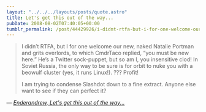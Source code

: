 ```yaml
---
layout: "../../../layouts/posts/quote.astro"
title: Let's get this out of the way...
pubDate: 2008-08-02T07:40:05+00:00
tumblr_permalink: /post/44429926/i-didnt-rtfa-but-i-for-one-welcome-our-new
---
```


> I didn&rsquo;t RTFA, but I for one welcome our new, naked Natalie Portman and grits overlords, to which CmdrTaco replied, &ldquo;you must be new here.&rdquo; He&rsquo;s a Twitter sock-puppet, but so am I, you insensitive clod! In Soviet Russia, the only way to be sure is for orbit to nuke you with a beowulf cluster (yes, it runs Linux!). ??? Profit!
>
> I am trying to condense Slashdot down to a fine extract. Anyone else want to see if they can perfect it?

— <cite>[Enderandrew, _Let's get this out of the way..._](https://entertainment.slashdot.org/comments.pl?sid=633713&cid=24443811)</cite>
